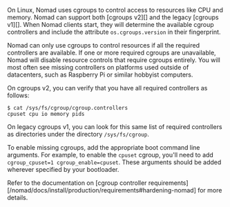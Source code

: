 On Linux, Nomad uses cgroups to control access to resources like CPU and
memory. Nomad can support both [cgroups v2][] and the legacy [cgroups
v1][]. When Nomad clients start, they will determine the available cgroup
controllers and include the attribute `os.cgroups.version` in their
fingerprint.

Nomad can only use cgroups to control resources if all the required controllers
are available. If one or more required cgroups are unavailable, Nomad will
disable resource controls that require cgroups entirely. You will most often see
missing controllers on platforms used outside of datacenters, such as Raspberry
Pi or similar hobbyist computers.

On cgroups v2, you can verify that you have all required controllers as follows:

```shell-session
$ cat /sys/fs/cgroup/cgroup.controllers
cpuset cpu io memory pids
```

On legacy cgroups v1, you can look for this same list of required controllers as
directories under the directory `/sys/fs/cgroup`.

To enable missing cgroups, add the appropriate boot command line arguments. For
example, to enable the `cpuset` cgroup, you'll need to add `cgroup_cpuset=1
cgroup_enable=cpuset`. These arguments should be added wherever specified by
your bootloader.

Refer to the documentation on [cgroup controller requirements][/nomad/docs/install/production/requirements#hardening-nomad] for more details.